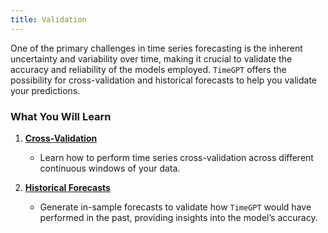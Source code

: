 ```yaml
---
title: Validation
---
```


One of the primary challenges in time series forecasting is the inherent
uncertainty and variability over time, making it crucial to validate the
accuracy and reliability of the models employed. `TimeGPT` offers the
possibility for cross-validation and historical forecasts to help you
validate your predictions.

### What You Will Learn

1.  **[Cross-Validation](https://docs.nixtla.io/docs/tutorials-cross_validation)**

    -   Learn how to perform time series cross-validation across
        different continuous windows of your data.

2.  **[Historical
    Forecasts](https://docs.nixtla.io/docs/tutorials-historical_forecast)**

    -   Generate in-sample forecasts to validate how `TimeGPT` would
        have performed in the past, providing insights into the model’s
        accuracy.


